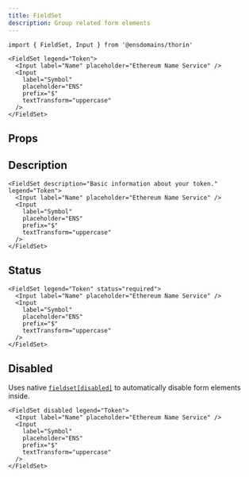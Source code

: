```yaml
---
title: FieldSet
description: Group related form elements
---
```


```tsx
import { FieldSet, Input } from '@ensdomains/thorin'
```

```tsx live=true expand=true
<FieldSet legend="Token">
  <Input label="Name" placeholder="Ethereum Name Service" />
  <Input
    label="Symbol"
    placeholder="ENS"
    prefix="$"
    textTransform="uppercase"
  />
</FieldSet>
```

## Props

<PropsTable sourceLink={sourceLink} types={types} />

## Description

```tsx live=true
<FieldSet description="Basic information about your token." legend="Token">
  <Input label="Name" placeholder="Ethereum Name Service" />
  <Input
    label="Symbol"
    placeholder="ENS"
    prefix="$"
    textTransform="uppercase"
  />
</FieldSet>
```

## Status

```tsx live=true
<FieldSet legend="Token" status="required">
  <Input label="Name" placeholder="Ethereum Name Service" />
  <Input
    label="Symbol"
    placeholder="ENS"
    prefix="$"
    textTransform="uppercase"
  />
</FieldSet>
```

## Disabled

Uses native [`fieldset[disabled]`](https://developer.mozilla.org/en-US/docs/Web/HTML/Element/fieldset#attr-disabled) to automatically disable form elements inside.

```tsx live=true
<FieldSet disabled legend="Token">
  <Input label="Name" placeholder="Ethereum Name Service" />
  <Input
    label="Symbol"
    placeholder="ENS"
    prefix="$"
    textTransform="uppercase"
  />
</FieldSet>
```
